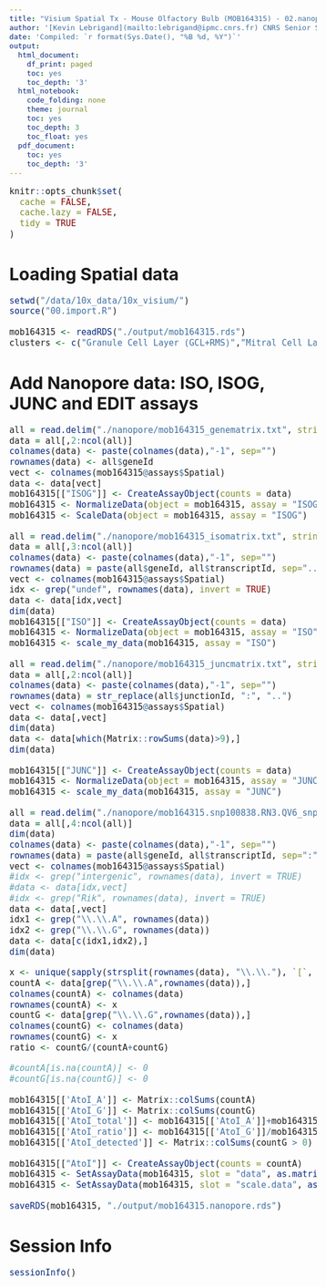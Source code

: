 ```yaml
---
title: "Visium Spatial Tx - Mouse Olfactory Bulb (MOB164315) - 02.nanopore"
author: '[Kevin Lebrigand](mailto:lebrigand@ipmc.cnrs.fr) CNRS Senior Scientist - Computational Biology'
date: 'Compiled: `r format(Sys.Date(), "%B %d, %Y")`'
output:
  html_document:
    df_print: paged
    toc: yes
    toc_depth: '3'
  html_notebook:
    code_folding: none
    theme: journal
    toc: yes
    toc_depth: 3
    toc_float: yes
  pdf_document:
    toc: yes
    toc_depth: '3'
---
```


<style type="text/css">

body, td {
   font-size: 15px;
}
code.r{
  font-size: 15px;
}
pre {
  font-size: 15px
}
</style>

```r
knitr::opts_chunk$set(
  cache = FALSE,
  cache.lazy = FALSE,
  tidy = TRUE
)
```

# Loading Spatial data

```r

setwd("/data/10x_data/10x_visium/")
source("00.import.R")

mob164315 <- readRDS("./output/mob164315.rds")
clusters <- c("Granule Cell Layer (GCL+RMS)","Mitral Cell Layer (MCL)","Outer plexiform Layer (EPL)","Glomerular Layer (GL)","Olfactory Nerve Layer (ONL)")

```

# Add Nanopore data: ISO, ISOG, JUNC and EDIT assays

```r

all = read.delim("./nanopore/mob164315_genematrix.txt", stringsAsFactors = F)
data = all[,2:ncol(all)]
colnames(data) <- paste(colnames(data),"-1", sep="")
rownames(data) <- all$geneId
vect <- colnames(mob164315@assays$Spatial)
data <- data[vect]
mob164315[["ISOG"]] <- CreateAssayObject(counts = data)
mob164315 <- NormalizeData(object = mob164315, assay = "ISOG")
mob164315 <- ScaleData(object = mob164315, assay = "ISOG")

all = read.delim("./nanopore/mob164315_isomatrix.txt", stringsAsFactors = F)
data = all[,3:ncol(all)]
colnames(data) <- paste(colnames(data),"-1", sep="")
rownames(data) = paste(all$geneId, all$transcriptId, sep="..")
vect <- colnames(mob164315@assays$Spatial)
idx <- grep("undef", rownames(data), invert = TRUE)
data <- data[idx,vect]
dim(data)
mob164315[["ISO"]] <- CreateAssayObject(counts = data)
mob164315 <- NormalizeData(object = mob164315, assay = "ISO")
mob164315 <- scale_my_data(mob164315, assay = "ISO")

all = read.delim("./nanopore/mob164315_juncmatrix.txt", stringsAsFactors = F)
data = all[,2:ncol(all)]
colnames(data) <- paste(colnames(data),"-1", sep="")
rownames(data) = str_replace(all$junctionId, ":", "..")
vect <- colnames(mob164315@assays$Spatial)
data <- data[,vect]
dim(data)
data <- data[which(Matrix::rowSums(data)>9),]
dim(data)

mob164315[["JUNC"]] <- CreateAssayObject(counts = data)
mob164315 <- NormalizeData(object = mob164315, assay = "JUNC")
mob164315 <- scale_my_data(mob164315, assay = "JUNC")

all = read.delim("./nanopore/mob164315.snp100838.RN3.QV6_snpmatrix.csv", sep=",", stringsAsFactors = F)
data = all[,4:ncol(all)]
dim(data)
colnames(data) <- paste(colnames(data),"-1", sep="")
rownames(data) = paste(all$geneId, all$transcriptId, sep=":")
vect <- colnames(mob164315@assays$Spatial)
#idx <- grep("intergenic", rownames(data), invert = TRUE)
#data <- data[idx,vect]
#idx <- grep("Rik", rownames(data), invert = TRUE)
data <- data[,vect]
idx1 <- grep("\\.\\.A", rownames(data))
idx2 <- grep("\\.\\.G", rownames(data))
data <- data[c(idx1,idx2),]
dim(data)

x <- unique(sapply(strsplit(rownames(data), "\\.\\."), `[`, 1))
countA <- data[grep("\\.\\.A",rownames(data)),]
colnames(countA) <- colnames(data)
rownames(countA) <- x
countG <- data[grep("\\.\\.G",rownames(data)),]
colnames(countG) <- colnames(data)
rownames(countG) <- x
ratio <- countG/(countA+countG)

#countA[is.na(countA)] <- 0
#countG[is.na(countG)] <- 0

mob164315[['AtoI_A']] <- Matrix::colSums(countA)
mob164315[['AtoI_G']] <- Matrix::colSums(countG)
mob164315[['AtoI_total']] <- mob164315[['AtoI_A']]+mob164315[['AtoI_G']]
mob164315[['AtoI_ratio']] <- mob164315[['AtoI_G']]/mob164315[['AtoI_total']]
mob164315[['AtoI_detected']] <- Matrix::colSums(countG > 0)

mob164315[["AtoI"]] <- CreateAssayObject(counts = countA)
mob164315 <- SetAssayData(mob164315, slot = "data", as.matrix(countG), assay = "AtoI")
mob164315 <- SetAssayData(mob164315, slot = "scale.data", as.matrix(ratio), assay = "AtoI")

saveRDS(mob164315, "./output/mob164315.nanopore.rds")

```

# Session Info

```r
sessionInfo()
```

